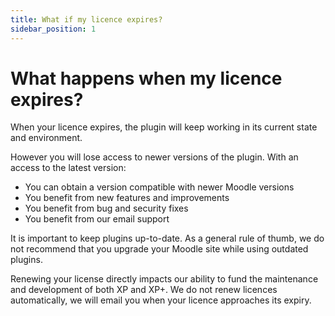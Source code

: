 ```yaml
---
title: What if my licence expires?
sidebar_position: 1
---
```


# What happens when my licence expires?

When your licence expires, the plugin will keep working in its current state and environment.

However you will lose access to newer versions of the plugin. With an access to the latest version:

- You can obtain a version compatible with newer Moodle versions
- You benefit from new features and improvements
- You benefit from bug and security fixes
- You benefit from our email support

It is important to keep plugins up-to-date. As a general rule of thumb, we do not recommend that you upgrade your Moodle site while using outdated plugins.

Renewing your license directly impacts our ability to fund the maintenance and development of both XP and XP+. We do not renew licences automatically, we will email you when your licence approaches its expiry.
